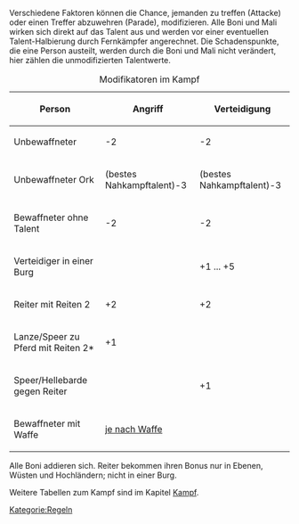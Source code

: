 Verschiedene Faktoren können die Chance, jemanden zu treffen (Attacke) oder einen Treffer abzuwehren (Parade), modifizieren. Alle Boni und Mali wirken sich direkt auf das Talent aus und werden vor einer eventuellen Talent-Halbierung durch Fernkämpfer angerechnet. Die Schadenspunkte, die eine Person austeilt, werden durch die Boni und Mali nicht verändert, hier zählen die unmodifizierten Talentwerte.

{| border="1"
|+ Modifikatoren im Kampf
! Person !! Angriff !! Verteidigung
|-
! Unbewaffneter || -2 || -2
|-
! Unbewaffneter Ork || (bestes Nahkampftalent)-3 || (bestes Nahkampftalent)-3
|-
!Bewaffneter ohne Talent || -2 || -2
|-
!Verteidiger in einer Burg ||  || +1 ... +5
|-
!Reiter mit Reiten 2 ||	+2 	|| +2
|-
!Lanze/Speer zu Pferd mit Reiten 2* || +1 ||
|-
!Speer/Hellebarde gegen Reiter 	  || ||	+1
|-
!Bewaffneter mit Waffe || colspan="2" | [[Kriegstabellen|je nach Waffe]]
|}

Alle Boni addieren sich. Reiter bekommen ihren Bonus nur in Ebenen, Wüsten und Hochländern; nicht in einer Burg.

Weitere Tabellen zum Kampf sind im Kapitel [[Kriegstabellen|Kampf]].

[[Kategorie:Regeln]]